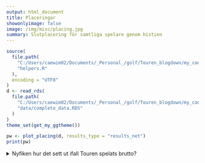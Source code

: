 ---
output: html_document
title: Placeringar
showonlyimage: false  
image: /img/misc/placing.jpg  
summary: Slutplacering för samtliga spelare genom histien
---
```{r setup, include=FALSE}
source(
  file.path(
    "C:/Users/caewim02/Documents/_Personal_/golf/Touren_blogdown/my_code",
    "helpers.R"
  ),
  encoding = "UTF8"
)
d <- read_rds(
  file.path(
    "C:/Users/caewim02/Documents/_Personal_/golf/Touren_blogdown/my_code",
    "data/complete_data.RDS"
  )  
)
theme_set(get_my_ggtheme())
```

```{r, echo=FALSE, message=FALSE, warnings=FALSE, fig.height=8}
pw <- plot_placing(d, results_type = "results_net")
print(pw)
```


<details>
<summary>Nyfiken hur det sett ut ifall Touren spelats brutto?</summary>
<p>

Placeringar ifall Touren spelats brutto:
```{r, echo=FALSE, message=FALSE, warnings=FALSE, fig.height=8}
pw <- plot_placing(
  # Inga scorekort från Tour 1-4; kan inte veta vem som vann.
  ds = d %>% slice(-c(1:4)),
  results_type = "results_gross"
)
print(pw)
```

</p>
</details>

